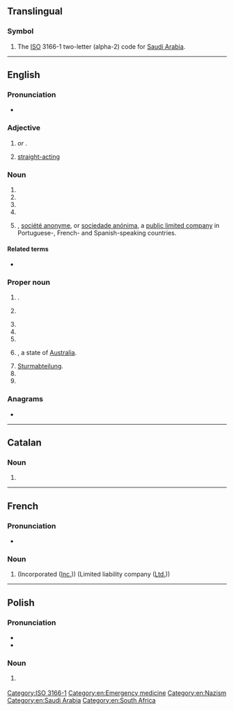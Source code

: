 {{also|ᎦᎪ|Appendix:Variations of "sa"}}
==Translingual==

===Symbol===
{{head|mul|symbol}}

# The [[ISO]] 3166-1 two-letter (alpha-2) code for [[Saudi Arabia]].

[[Category:ISO 3166-1]]

----

==English==

===Pronunciation===
* {{audio|en|en-au-SA.ogg|Audio (AU)}}

===Adjective===
{{en-adj|-}}

# {{lb|en|anatomy|medicine}} {{initialism of|en|sinoatrial|nodot=1}} ''or'' '''{{l|en|sinoauricular}}'''.
#: {{ux|en|'''SA''' block;&nbsp; [[SA node|'''SA''' node]]}}
# {{lb|en|in gay personal ads}} [[straight-acting]]

===Noun===
{{en-noun|~}}

# {{init of|en|sexual abuse}}
# {{init of|en|special agent}}
# {{abbreviation of|en|small arms}}
# {{abbreviation of|en|simulated annealing}}
# {{init of|es|sociedad anónima}}, [[société anonyme]], or [[sociedade anónima]], a [[public limited company]] in Portuguese-, French- and Spanish-speaking countries.

====Related terms====
* {{s|abuse}} {{l|en|CSA}}

===Proper noun===
{{en-proper-noun}}

# {{abbreviation of|en|[[North Sulawesi]]|dot=,}} {{place|en|province|c/Indonesia}}.
# {{lb|en|sports}} {{abbreviation of|en|San Antonio}}
# {{initialism of|en|South Africa}}
# {{initialism of|en|South America}}
# {{initialism of|en|Saudi Arabia}}
# {{lb|en|Australia}} {{initialism of|en|South Australia|nodot=1}}, a state of [[Australia]].
#: {{coordinate terms|en|ACT|NSW|NT|QLD|TAS|VIC|WA}}
# [[Sturmabteilung]].
# {{init of|en||Stage Accompany}}
# {{initialism of|en|San Andreas}}

===Anagrams===
* {{anagrams|en|a=as|A's|A*'s|A*s|A+'s|A-'s|A/S|AS|As|A−'s|A♭s|A♯s|a's|a.s.|as|as-}}

[[Category:en:Emergency medicine]]
[[Category:en:Nazism]]
[[Category:en:Saudi Arabia]]
[[Category:en:South Africa]]

----

==Catalan==
{{wikipedia|lang=ca}}

===Noun===
{{head|ca|noun}}

# {{initialism of|ca|societat anònima}}

----

==French==

===Pronunciation===
* {{audio|fr|LL-Q150 (fra)-WikiLucas00-SA.wav|Audio}}

===Noun===
{{head|fr|noun}}

# {{init of|fr|[[société]] [[anonyme]]|nodot=1}} (Incorporated ([[Inc.]])) (Limited liability company ([[Ltd.]]))

----

==Polish==

===Pronunciation===
* {{pl-IPA|es a}}
* {{audio|pl|Pl-SA.ogg|Audio}}

===Noun===
{{head|pl|noun}}

# {{lb|pl|business|finance|law}} {{initialism of|pl|spółka akcyjna}}